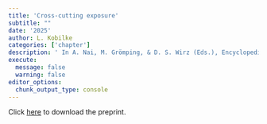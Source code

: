 ```yaml
---
title: 'Cross-cutting exposure'
subtitle: ""
date: '2025'
author: L. Kobilke
categories: ['chapter']
description: ' In A. Nai, M. Grömping, & D. S. Wirz (Eds.), Encyclopedia of Political Communication. Edward Elgar Publishing'
execute: 
  message: false
  warning: false
editor_options: 
  chunk_output_type: console
---
```


Click [here](https://reaktanz.ifkw.lmu.de/wp-content/uploads/2024/10/CrossCuttingExposure_Kobilke.pdf) to download the preprint.